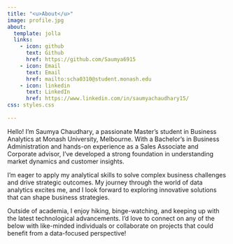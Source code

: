 ```yaml
---
title: "<u>About</u>"
image: profile.jpg
about:
  template: jolla
  links:
    - icon: github
      text: Github
      href: https://github.com/Saumya6915
    - icon: Email 
      text: Email 
      href: mailto:scha0310@student.monash.edu 
    - icon: linkedin
      text: LinkedIn
      href: https://www.linkedin.com/in/saumyachaudhary15/
css: styles.css
      
---
```


Hello! I’m Saumya Chaudhary, a passionate Master's student in Business Analytics at Monash University, Melbourne. With a Bachelor’s in Business Administration and hands-on experience as a Sales Associate and Corporate advisor, I’ve developed a strong foundation in understanding market dynamics and customer insights.

I’m eager to apply my analytical skills to solve complex business challenges and drive strategic outcomes. My journey through the world of data analytics excites me, and I look forward to exploring innovative solutions that can shape business strategies.

Outside of academia, I enjoy hiking, binge-watching, and keeping up with the latest technological advancements. I’d love to connect on any of the below with like-minded individuals or collaborate on projects that could benefit from a data-focused perspective!



